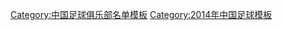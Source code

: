 {{Football squad with groups
 | name      = 2014年中乙分类名单丽江嘉云昊
 | bgcolor   = #00aa00
 | bordercolor = #00aa00
 | textcolor   = #ffffff
 | title=[[丽江嘉云昊足球俱乐部|<span style="color:#ffffff">丽江嘉云昊</span>]] — [[2014年中国足球乙级联赛|<span style="color: #ffffff;">2014年</span>]][[中国足球乙级联赛|<span style="color: #ffffff;">中乙联赛南区第 4 名</span>]]
|group1=全年参赛球员
|list1=<div>
{{Football squad2 player|no=1|name=[[祎凡]]}}
{{Football squad2 player|no=2|name=[[哈兆通]]}}
{{Football squad2 player|no=3|name=[[杨磊 (1993年)|杨磊]]}}
{{Football squad2 player|no=4|name=[[邢序飞]]}}
{{Football squad2 player|no=5|name=[[赵堃]]}}
{{Football squad2 player|no=6|name=[[高福荣]]}}
{{Football squad2 player|no=7|name=[[张爽]]}}
{{Football squad2 player|no=8|name=[[黄达 (足球运动员)|黄达]]}}
{{Football squad2 player|no=9|name=[[顾文祥]]}}
{{Football squad2 player|no=10|name=[[杨福生]]}}
{{Football squad2 player|no=11|name=[[王华强]]}}
{{Football squad2 player|no=12|name=[[蔡浩宸]]}}
{{Football squad2 player|no=15|name=[[惠戈]]}}
{{Football squad2 player|no=17|name=[[孙斐]]}}
{{Football squad2 player|no=18|name=[[王晓龙 (1989年)|王晓龙]]}}
{{Football squad2 player|no=19|name=[[张硕科]]}}
{{Football squad2 player|no=20|name=[[文烁]]}}
{{Football squad2 player|no=23|name=[[宋嵩]]}}
{{Football squad2 player|no=25|name=[[王坤 (1991年)|王坤]]}}
{{Football squad2 player|no=28|name=[[施勇]]}}
{{Football squad2 player|no=29|name=[[王攀]]}}
{{Football squad2 player|no=33|name=[[程旭 (足球运动员)|程旭]]}}
{{Football squad2 player|no=38|name=[[王帆]]}}
</div>
|group2=夏季转入球员
|list2=<div>
{{Football squad2 player|no=21|name=[[赵英杰]]}}
{{Football squad2 player|no=22|name=[[李尚 (足球运动员)|李尚]]}}
{{Football squad2 player|no=27|name=[[李光 (足球运动员)|李光]]}}
{{Football squad2 player|no=32|name=[[薛源]]}}
</div>
|group3=夏季转出球员
|list3=<div>
</div>
|group4=主教练
|list4=[[李虎 (足球教练)|李虎]]（至第 10 轮）；[[刘志才]]
}}
<noinclude>
{{DEFAULTSORT:Lijiang Jiayunhao F.C. Squad 2014}}
[[Category:中国足球俱乐部名单模板]]
[[Category:2014年中国足球模板]]